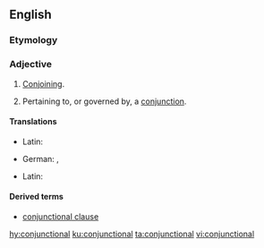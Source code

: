 ==English==

===Etymology===
{{suffix|conjunction|al|lang=en}}

===Adjective===
{{en-adj|-}}

# [[conjoin|Conjoin]]ing.
# {{context|linguistics|lang=en}} Pertaining to, or governed by, a [[conjunction]].

====Translations====
{{trans-top|conjoining}}
{{trans-mid}}
* Latin: {{t|la|conjunctionalis}}
{{trans-bottom}}

{{trans-top|pertaining to, or governed by, a conjunction}}
* German: {{t|de|bindewörtlich}}, {{t|de|konjunktional}}
{{trans-mid}}
* Latin: {{t|la|conjunctionalis}}
{{trans-bottom}}

====Derived terms====
* [[conjunctional clause]]

[[hy:conjunctional]]
[[ku:conjunctional]]
[[ta:conjunctional]]
[[vi:conjunctional]]